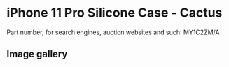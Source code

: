 
# iPhone 11 Pro Silicone Case - Cactus

Part number, for search engines, auction websites and such: MY1C2ZM/A

## Image gallery

<div style={{ width: "768px" }}>
  <GalleryComponent
    images={[
      {
        original: "/everysource/MY1C2.webp",
        thumbnail: "/everypreview/MY1C2.webp",
      },
      {
        original: "/everysource/MY1C2_AV1.webp",
        thumbnail: "/everypreview/MY1C2_AV1.webp",
      },
      {
        original: "/everysource/MY1C2_AV2.webp",
        thumbnail: "/everypreview/MY1C2_AV2.webp",
      },
      {
        original: "/everysource/MY1C2_AV3.webp",
        thumbnail: "/everypreview/MY1C2_AV3.webp",
      },
      {
        original: "/everysource/MY1C2_AV4.webp",
        thumbnail: "/everypreview/MY1C2_AV4.webp",
      },
      {
        original: "/everysource/MY1C2_AV5.webp",
        thumbnail: "/everypreview/MY1C2_AV5.webp",
      }
    ]}
  />
</div>